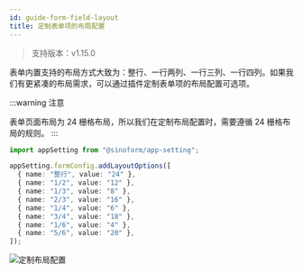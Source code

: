 ```yaml
---
id: guide-form-field-layout
title: 定制表单项的布局配置
---
```


> 支持版本：v1.15.0

表单内置支持的布局方式大致为：整行、一行两列、一行三列、一行四列。如果我们有更紧凑的布局需求，可以通过插件定制表单项的布局配置可选项。

:::warning 注意

表单页面布局为 24 栅格布局，所以我们在定制布局配置时，需要遵循 24 栅格布局的规则。
:::

```ts title="src/index.ts"
import appSetting from "@sinoform/app-setting";

appSetting.formConfig.addLayoutOptions([
  { name: "整行", value: "24" },
  { name: "1/2", value: "12" },
  { name: "1/3", value: "8" },
  { name: "2/3", value: "16" },
  { name: "1/4", value: "6" },
  { name: "3/4", value: "18" },
  { name: "1/6", value: "4" },
  { name: "5/6", value: "20" },
]);
```

![定制布局配置](./assets/guide-form-field-layout.png)
